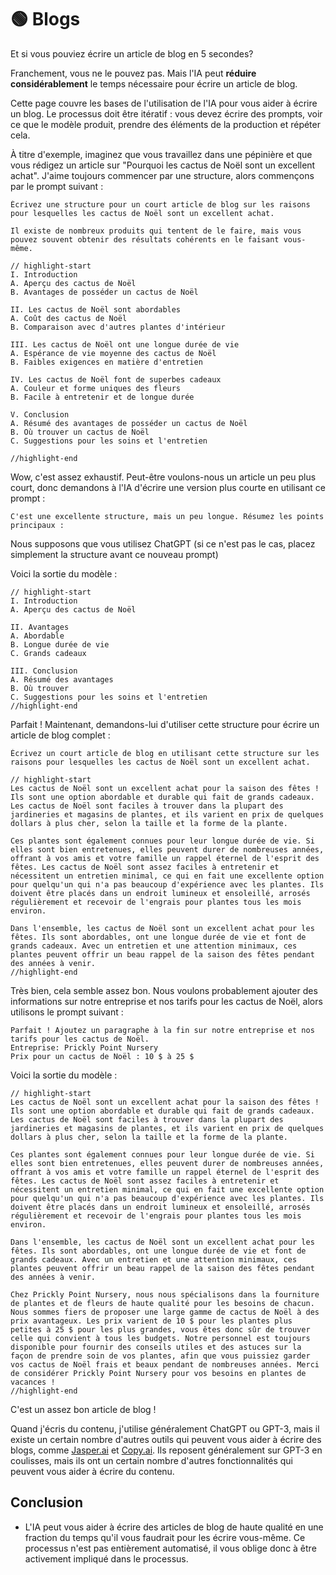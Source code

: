 
# 🟢 Blogs

Et si vous pouviez écrire un article de blog en 5 secondes?

Franchement, vous ne le pouvez pas. Mais l'IA peut **réduire considérablement** le temps nécessaire pour écrire un article de blog.

Cette page couvre les bases de l'utilisation de l'IA pour vous aider à écrire un blog. Le processus doit être itératif : vous devez écrire des prompts, voir ce que le modèle produit, prendre des éléments de la production et répéter cela.

À titre d'exemple, imaginez que vous travaillez dans une pépinière et que vous rédigez un article sur "Pourquoi les cactus de Noël sont un excellent achat". J'aime toujours commencer par une structure, alors commençons par le prompt suivant :

```text
Écrivez une structure pour un court article de blog sur les raisons pour lesquelles les cactus de Noël sont un excellent achat.

Il existe de nombreux produits qui tentent de le faire, mais vous pouvez souvent obtenir des résultats cohérents en le faisant vous-même.

// highlight-start
I. Introduction
A. Aperçu des cactus de Noël
B. Avantages de posséder un cactus de Noël

II. Les cactus de Noël sont abordables
A. Coût des cactus de Noël
B. Comparaison avec d'autres plantes d'intérieur

III. Les cactus de Noël ont une longue durée de vie
A. Espérance de vie moyenne des cactus de Noël
B. Faibles exigences en matière d'entretien

IV. Les cactus de Noël font de superbes cadeaux
A. Couleur et forme uniques des fleurs
B. Facile à entretenir et de longue durée

V. Conclusion
A. Résumé des avantages de posséder un cactus de Noël
B. Où trouver un cactus de Noël
C. Suggestions pour les soins et l'entretien

//highlight-end
```

Wow, c'est assez exhaustif. Peut-être voulons-nous un article un peu plus court, donc demandons à l'IA d'écrire une version plus courte en utilisant ce prompt :

```text
C'est une excellente structure, mais un peu longue. Résumez les points principaux :
```

<Note>
  Nous supposons que vous utilisez ChatGPT (si ce n'est pas le cas, placez
  simplement la structure avant ce nouveau prompt)
</Note>

Voici la sortie du modèle :

```text
// highlight-start
I. Introduction
A. Aperçu des cactus de Noël

II. Avantages
A. Abordable
B. Longue durée de vie
C. Grands cadeaux

III. Conclusion
A. Résumé des avantages
B. Où trouver
C. Suggestions pour les soins et l'entretien
//highlight-end
```

Parfait ! Maintenant, demandons-lui d'utiliser cette structure pour écrire un article de blog complet :

```text
Écrivez un court article de blog en utilisant cette structure sur les raisons pour lesquelles les cactus de Noël sont un excellent achat.

// highlight-start
Les cactus de Noël sont un excellent achat pour la saison des fêtes ! Ils sont une option abordable et durable qui fait de grands cadeaux. Les cactus de Noël sont faciles à trouver dans la plupart des jardineries et magasins de plantes, et ils varient en prix de quelques dollars à plus cher, selon la taille et la forme de la plante.

Ces plantes sont également connues pour leur longue durée de vie. Si elles sont bien entretenues, elles peuvent durer de nombreuses années, offrant à vos amis et votre famille un rappel éternel de l'esprit des fêtes. Les cactus de Noël sont assez faciles à entretenir et nécessitent un entretien minimal, ce qui en fait une excellente option pour quelqu'un qui n'a pas beaucoup d'expérience avec les plantes. Ils doivent être placés dans un endroit lumineux et ensoleillé, arrosés régulièrement et recevoir de l'engrais pour plantes tous les mois environ.

Dans l'ensemble, les cactus de Noël sont un excellent achat pour les fêtes. Ils sont abordables, ont une longue durée de vie et font de grands cadeaux. Avec un entretien et une attention minimaux, ces plantes peuvent offrir un beau rappel de la saison des fêtes pendant des années à venir.
//highlight-end
```

Très bien, cela semble assez bon. Nous voulons probablement ajouter des informations sur notre entreprise et nos tarifs pour les cactus de Noël, alors utilisons le prompt suivant :

```text
Parfait ! Ajoutez un paragraphe à la fin sur notre entreprise et nos tarifs pour les cactus de Noël.
Entreprise: Prickly Point Nursery
Prix pour un cactus de Noël : 10 $ à 25 $
```

Voici la sortie du modèle :

```text
// highlight-start
Les cactus de Noël sont un excellent achat pour la saison des fêtes ! Ils sont une option abordable et durable qui fait de grands cadeaux. Les cactus de Noël sont faciles à trouver dans la plupart des jardineries et magasins de plantes, et ils varient en prix de quelques dollars à plus cher, selon la taille et la forme de la plante.

Ces plantes sont également connues pour leur longue durée de vie. Si elles sont bien entretenues, elles peuvent durer de nombreuses années, offrant à vos amis et votre famille un rappel éternel de l'esprit des fêtes. Les cactus de Noël sont assez faciles à entretenir et nécessitent un entretien minimal, ce qui en fait une excellente option pour quelqu'un qui n'a pas beaucoup d'expérience avec les plantes. Ils doivent être placés dans un endroit lumineux et ensoleillé, arrosés régulièrement et recevoir de l'engrais pour plantes tous les mois environ.

Dans l'ensemble, les cactus de Noël sont un excellent achat pour les fêtes. Ils sont abordables, ont une longue durée de vie et font de grands cadeaux. Avec un entretien et une attention minimaux, ces plantes peuvent offrir un beau rappel de la saison des fêtes pendant des années à venir.

Chez Prickly Point Nursery, nous nous spécialisons dans la fourniture de plantes et de fleurs de haute qualité pour les besoins de chacun. Nous sommes fiers de proposer une large gamme de cactus de Noël à des prix avantageux. Les prix varient de 10 $ pour les plantes plus petites à 25 $ pour les plus grandes, vous êtes donc sûr de trouver celle qui convient à tous les budgets. Notre personnel est toujours disponible pour fournir des conseils utiles et des astuces sur la façon de prendre soin de vos plantes, afin que vous puissiez garder vos cactus de Noël frais et beaux pendant de nombreuses années. Merci de considérer Prickly Point Nursery pour vos besoins en plantes de vacances !
//highlight-end
```

C'est un assez bon article de blog !

Quand j'écris du contenu, j'utilise généralement ChatGPT ou GPT-3, mais il existe un certain nombre d'autres outils qui peuvent vous aider à écrire des blogs, comme [Jasper.ai](https://www.jasper.ai/) et [Copy.ai](https://www.copy.ai/). Ils reposent généralement sur GPT-3 en coulisses, mais ils ont un certain nombre d'autres fonctionnalités qui peuvent vous aider à écrire du contenu.

## Conclusion

- L'IA peut vous aider à écrire des articles de blog de haute qualité en une fraction du temps qu'il vous faudrait pour les écrire vous-même. Ce processus n'est pas entièrement automatisé, il vous oblige donc à être activement impliqué dans le processus.

